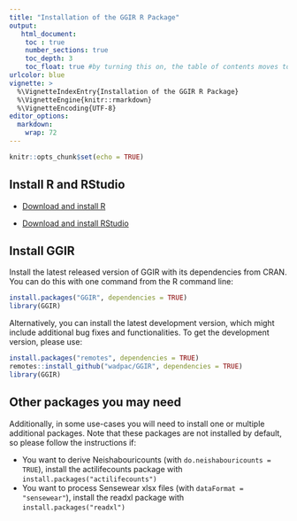 ---
title: "Installation of the GGIR R Package"
output:
   html_document:
    toc : true
    number_sections: true
    toc_depth: 3
    toc_float: true #by turning this on, the table of contents moves to the left of the page.
urlcolor: blue
vignette: >
  %\VignetteIndexEntry{Installation of the GGIR R Package}
  %\VignetteEngine{knitr::rmarkdown}
  %\VignetteEncoding{UTF-8}
editor_options:
  markdown:
    wrap: 72
---

```{r setup, include=FALSE}
knitr::opts_chunk$set(echo = TRUE)
```

## Install R and RStudio

-   [Download and install R](https://cran.r-project.org/)

-   [Download and install
    RStudio](https://posit.co/products/open-source/rstudio/)

## Install GGIR

Install the latest released version of GGIR with its dependencies from
CRAN. You can do this with one command from the R command line:

```{R,eval=FALSE}
install.packages("GGIR", dependencies = TRUE)
library(GGIR)
```

Alternatively, you can install the latest development version, which
might include additional bug fixes and functionalities. To get the
development version, please use:

```{R,eval=FALSE}
install.packages("remotes", dependencies = TRUE)
remotes::install_github("wadpac/GGIR", dependencies = TRUE)
library(GGIR)
```

## Other packages you may need

Additionally, in some use-cases you will need to install one or multiple
additional packages. Note that these packages are not installed by default,
so please follow the instructions if:

-   You want to derive Neishabouricounts (with
    `do.neishabouricounts = TRUE`), install the actilifecounts package
    with `install.packages("actilifecounts")`
-   You want to process Sensewear xlsx files (with
    `dataFormat = "sensewear"`), install the readxl package
    with `install.packages("readxl")`
